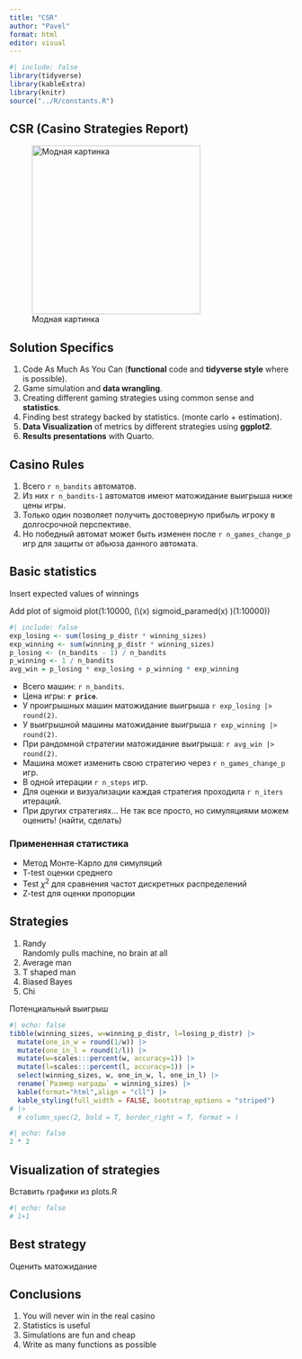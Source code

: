 ```yaml
---
title: "CSR"
author: "Pavel"
format: html
editor: visual
---
```


```r
#| include: false
library(tidyverse)
library(kableExtra)
library(knitr)
source("../R/constants.R")
```

## CSR (Casino Strategies Report)

![Модная картинка](pics/ocean.jpeg){fig-align="center" width="300"}

## Solution Specifics

1.  Code As Much As You Can (**functional** code and **tidyverse style** where is possible).
2.  Game simulation and **data wrangling**.
3.  Creating different gaming strategies using common sense and **statistics**.
4.  Finding best strategy backed by statistics. (monte carlo + estimation).
5.  **Data Visualization** of metrics by different strategies using **ggplot2**.
6.  **Results presentations** with Quarto.

## Casino Rules

1.  Всего `r n_bandits` автоматов.
2.  Из них `r n_bandits-1` автоматов имеют матожидание выигрыша ниже цены игры.
3.  Только один позволяет получить достоверную прибыль игроку в долгосрочной перспективе.
4.  Но победный автомат может быть изменен после `r n_games_change_p` игр для защиты от абьюза данного автомата.

## Basic statistics

Insert expected values of winnings

Add plot of sigmoid plot(1:10000, (\\(x) sigmoid_paramed(x) )(1:10000))

```r
#| include: false
exp_losing <- sum(losing_p_distr * winning_sizes)
exp_winning <- sum(winning_p_distr * winning_sizes)
p_losing <- (n_bandits - 1) / n_bandits
p_winning <- 1 / n_bandits
avg_win = p_losing * exp_losing + p_winning * exp_winning
```

-   Всего машин: `r n_bandits`.
-   Цена игры: **`r price`**.
-   У проигрышных машин матожидание выигрыша `r exp_losing |> round(2)`.
-   У выигрышной машины матожидание выигрыша `r exp_winning |> round(2)`.
-   При рандомной стратегии матожидание выигрыша: `r avg_win |> round(2)`.
-   Машина может изменить свою стратегию через `r n_games_change_p` игр.
-   В одной итерации `r n_steps` игр.
-   Для оценки и визуализации каждая стратегия проходила `r n_iters` итераций.
-   При других стратегиях... Не так все просто, но симуляциями можем оценить! (найти, сделать)

### Примененная статистика

-   Метод Монте-Карло для симуляций
-   T-test оценки среднего
-   Test $\chi^2$ для сравнения частот дискретных распределений
-   Z-test для оценки пропорции

## Strategies

1.  Randy\
    Randomly pulls machine, no brain at all
2.  Average man
3.  T shaped man
4.  Biased Bayes
5.  Chi

Потенциальный выигрыш

```r
#| echo: false
tibble(winning_sizes, w=winning_p_distr, l=losing_p_distr) |> 
  mutate(one_in_w = round(1/w)) |> 
  mutate(one_in_l = round(1/l)) |> 
  mutate(w=scales:::percent(w, accuracy=1)) |> 
  mutate(l=scales:::percent(l, accuracy=1)) |> 
  select(winning_sizes, w, one_in_w, l, one_in_l) |> 
  rename(`Размер награды` = winning_sizes) |> 
  kable(format="html",align = "cll") |> 
  kable_styling(full_width = FALSE, bootstrap_options = "striped") 
# |>
  # column_spec(2, bold = T, border_right = T, format = ) 
```

```r
#| echo: false
2 * 2
```

## Visualization of strategies

Вставить графики из plots.R

```r
#| echo: false
# 1+1
```

## Best strategy

Оценить матожидание

## Conclusions

1.  You will never win in the real casino
2.  Statistics is useful
3.  Simulations are fun and cheap
4.  Write as many functions as possible
